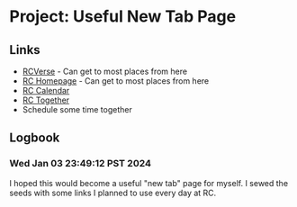 # Project: Useful New Tab Page

## Links

- [RCVerse](https://rcverse.recurse.com/) - Can get to most places from here
- [RC Homepage](https://www.recurse.com/) - Can get to most places from here
- [RC Calendar](https://www.recurse.com/calendar)
- [RC Together](https://recurse.rctogether.com/here)
- <Link slug="project-use-cal-com-to-schedule">Schedule some time together</Link>


## Logbook

### Wed Jan 03 23:49:12 PST 2024

I hoped this would become a useful "new tab" page for myself. I sewed the seeds with some links I planned to use every day at <Link slug="topic-recurse-center">RC</Link>.
